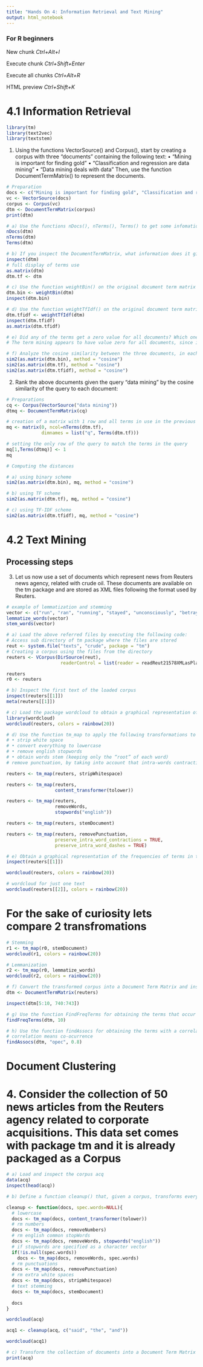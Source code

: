 ```yaml
---
title: "Hands On 4: Information Retrieval and Text Mining"
output: html_notebook
---
```

### For R beginners
New chunk *Ctrl+Alt+I*

Execute chunk *Ctrl+Shift+Enter*

Execute all chunks *Ctrl+Alt+R*

HTML preview *Ctrl+Shift+K*

# 4.1 Information Retrieval

```r
library(tm)
library(text2vec)
library(textstem)
```

1. Using the functions VectorSource() and Corpus(), start by creating a corpus with three “documents” containing the following text:
  • “Mining is important for finding gold”
  • “Classification and regression are data mining”
  • “Data mining deals with data”
Then, use the function DocumentTermMatrix() to represent the documents.

```r
# Preparation
docs <- c("Mining is important for finding gold", "Classification and regression are data mining", "Data mining deals with data")
vc <- VectorSource(docs)
corpus <- Corpus(vc)
dtm <- DocumentTermMatrix(corpus)
print(dtm)
```


```r
# a) Use the functions nDocs(), nTerms(), Terms() to get some infomation on the DocumentTermMatrix you have created.
nDocs(dtm)
nTerms(dtm)
Terms(dtm)
```

```r
# b) If you inspect the DocumentTermMatrix, what information does it give you? What is the document representation model employed by default? If you want to get the complete DocumentTermMatrix, you should use the function as.matrix
inspect(dtm)
# full display of terms use
as.matrix(dtm)
dtm.tf <- dtm
```

```r
# c) Use the function weightBin() on the original document term matrix to represent the documents with a vector space model, but with a binary scheme.
dtm.bin <- weightBin(dtm)
inspect(dtm.bin)
```

```r
# d) Use the function weightTfIdf() on the original document term matrix to represent the documents with a vector space model, but with TF-IDF scheme.
dtm.tfidf <- weightTfIdf(dtm)
inspect(dtm.tfidf)
as.matrix(dtm.tfidf)
```

```r
# e) Did any of the terms get a zero value for all documents? Which ones? What does this tell you about the discriminative power of the term?
# The term mining appears to have value zero for all documents, since it appears in all documents it finds it useless(it has zero discriptive power).
```

```r
# f) Analyze the cosine similarity between the three documents, in each weighting scheme. You can use the function sim2 from the package text2vec on each matrix.
sim2(as.matrix(dtm.bin), method = "cosine")
sim2(as.matrix(dtm.tf), method = "cosine")
sim2(as.matrix(dtm.tfidf), method = "cosine")
```

2. Rank the above documents given the query “data mining” by the cosine similarity of the query to each document:

```r
# Preparations
cq <- Corpus(VectorSource("data mining"))
dtmq <- DocumentTermMatrix(cq)

# creation of a matrix with 1 row and all terms in use in the previous existent corpus
mq <- matrix(0, ncol=nTerms(dtm.tf),
             dimnames = list("q", Terms(dtm.tf)))

# setting the only row of the query to match the terms in the query
mq[1,Terms(dtmq)] <- 1
mq

# Computing the distances
```

```r
# a) using binary scheme
sim2(as.matrix(dtm.bin), mq, method = "cosine")
```

```r
# b) using TF scheme
sim2(as.matrix(dtm.tf), mq, method = "cosine")
```

```r
# c) using TF-IDF scheme
sim2(as.matrix(dtm.tfidf), mq, method = "cosine")
```

# 4.2 Text Mining
## Processing steps

3. Let us now use a set of documents which represent news from Reuters news agency, related with crude oil. These documents are available on the tm package and are stored as XML files following the format used by Reuters.

```r
# example of lemmatization and stemming 
vector <- c("run", "ran", "running", "stayed", "unconsciously", "betrayed")
lemmatize_words(vector)
stem_words(vector)
```

```r
# a) Load the above referred files by executing the following code:
# Access sub directory of tm package where the files are stored
reut <- system.file("texts", "crude", package = "tm")
# Creating a corpus using the files from the directory
reuters <- VCorpus(DirSource(reut),
                    readerControl = list(reader = readReut21578XMLasPlain))

reuters
r0 <- reuters
```

```r
# b) Inspect the first text of the loaded corpus
inspect(reuters[[1]])
meta(reuters[[1]])
```

```r
# c) Load the package wordcloud to obtain a graphical representation of the terms in the corpus.
library(wordcloud)
wordcloud(reuters, colors = rainbow(20))
```

```r
# d) Use the function tm_map to apply the following transformations to the texts forming a corpus:
# • strip white space
# • convert everything to lowercase
# • remove english stopwords
# • obtain words stem (keeping only the “root” of each word)
# remove punctuation, by taking into account that intra-words contractions and intra-words dashes should be preserved.

reuters <- tm_map(reuters, stripWhitespace)

reuters <- tm_map(reuters, 
                  content_transformer(tolower))

reuters <- tm_map(reuters, 
                  removeWords,
                  stopwords("english"))

reuters <- tm_map(reuters, stemDocument)

reuters <- tm_map(reuters, removePunctuation,
                  preserve_intra_word_contractions = TRUE,
                  preserve_intra_word_dashes = TRUE)
```

```r
# e) Obtain a graphical representation of the frequencies of terms in the transformed corpus. Is it too different from the original representation?
inspect(reuters[[1]])

wordcloud(reuters, colors = rainbow(20))

# wordcloud for just one text
wordcloud(reuters[[2]], colors = rainbow(20))
```

# For the sake of curiosity lets compare 2 transfromations

```r
# Stemming
r1 <- tm_map(r0, stemDocument)
wordcloud(r1, colors = rainbow(20))

# Lemmanization
r2 <- tm_map(r0, lemmatize_words)
wordcloud(r2, colors = rainbow(20))
```

```r
# f) Convert the transformed corpus into a Document Term Matrix and inspect a few entries of the matrix.
dtm <- DocumentTermMatrix(reuters)

inspect(dtm[5:10, 740:743])
```

```r
# g) Use the function FindFreqTerms for obtaining the terms that occur more than 10 times.
findFreqTerms(dtm, 10)
```

```r
# h) Use the function findAssocs for obtaining the terms with a correlation higher than 0.8 with the term “opec”, which stands for “Organization of the Petroleum Exporting Countries”.
# correlation means co-ocurrence
findAssocs(dtm, "opec", 0.8)
```

# Document Clustering

# 4. Consider the collection of 50 news articles from the Reuters agency related to corporate acquisitions. This data set comes with package tm and it is already packaged as a Corpus

```r
# a) Load and inspect the corpus acq
data(acq)
inspect(head(acq))
```

```r
# b) Define a function cleanup() that, given a corpus, transforms every letters to lower case, removes numbers, removes stopwords in English, removes punctuation and strips white spaces. Apply the defined function to the acq corpus. For this corpus remove also the extra word "said".

cleanup <- function(docs, spec.words=NULL){
  # lowercase
  docs <- tm_map(docs, content_transformer(tolower))
  # rm numbers
  docs <- tm_map(docs, removeNumbers)
  # rm english common stopWords
  docs <- tm_map(docs, removeWords, stopwords("english"))
  # if stopwords are specified as a character vector
  if(!is.null(spec.words))
    docs <- tm_map(docs, removeWords, spec.words)
  # rm punctuations
  docs <- tm_map(docs, removePunctuation)
  # rm extra white spaces
  docs <- tm_map(docs, stripWhitespace)
  # text stemming
  docs <- tm_map(docs, stemDocument)
  
  docs
}

wordcloud(acq)
```

```r
acq1 <- cleanup(acq, c("said", "the", "and"))

wordcloud(acq1)
```

```r
# c) Transform the collection of documents into a Document Term Matrix
print(acq)
```

